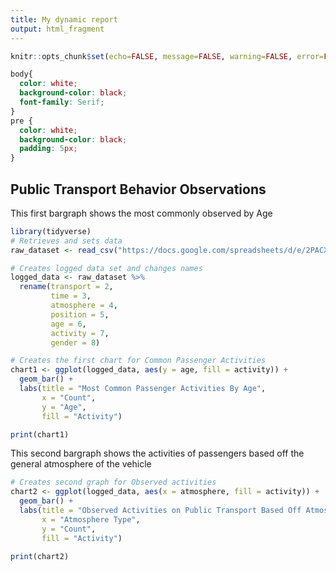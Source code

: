 ---
title: My dynamic report
output: html_fragment
---

```{r setup, include=FALSE}
knitr::opts_chunk$set(echo=FALSE, message=FALSE, warning=FALSE, error=FALSE)

```

```{css echo=FALSE}
body{
  color: white;
  background-color: black;
  font-family: Serif;
}
pre {
  color: white;
  background-color: black;
  padding: 5px;
}

```

## Public Transport Behavior Observations
This first bargraph shows the most commonly observed by Age


```{r}
library(tidyverse)
# Retrieves and sets data
raw_dataset <- read_csv("https://docs.google.com/spreadsheets/d/e/2PACX-1vTd2-Xyt_0QxRVdJY72rzyufJD_uGrZYJxi0wG2HlnCutWcEKd12xx5cXlE0ilpSrVagGKEbt80PZEp/pub?output=csv")

# Creates logged data set and changes names
logged_data <- raw_dataset %>%
  rename(transport = 2,
         time = 3,
         atmosphere = 4,
         position = 5,
         age = 6,
         activity = 7,
         gender = 8)

# Creates the first chart for Common Passenger Activities 
chart1 <- ggplot(logged_data, aes(y = age, fill = activity)) +
  geom_bar() +
  labs(title = "Most Common Passenger Activities By Age",
       x = "Count",
       y = "Age",
       fill = "Activity")

print(chart1)

```

This second bargraph shows the activities of passengers based off the general atmosphere of the vehicle
```{r}
# Creates second graph for Observed activities
chart2 <- ggplot(logged_data, aes(x = atmosphere, fill = activity)) +
  geom_bar() +
  labs(title = "Observed Activities on Public Transport Based Off Atmosphere",
       x = "Atmosphere Type",
       y = "Count",
       fill = "Activity")

print(chart2)
```



